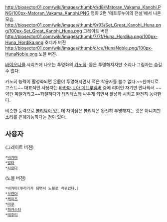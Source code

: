 http://biosector01.com/wiki/images/thumb/d/d8/Matoran_Vakama_Kanohi.PNG/100px-Matoran_Vakama_Kanohi.PNG
영화 2편 '메트루누이의 전설'에서 나온 모습.
http://biosector01.com/wiki/images/thumb/9/93/Set_Great_Kanohi_Huna.png/100px-Set_Great_Kanohi_Huna.png
그레이트 버젼
http://biosector01.com/wiki/images/thumb/7/7f/Huna_Hordika.png/100px-Huna_Hordika.png
호디카 버젼
http://biosector01.com/wiki/images/thumb/c/ce/HunaNoble.png/100px-HunaNoble.png
노블 버젼.

[[바이오니클]] 시리즈에 나오는 투명화의 [[카노히]].
몸은 투명해지지만 소리나 그림자는 숨길 수 없다.

카노히 능력이 활성화되면 온몸이 투명해지면서 적은 착용자를 볼수 없다.~~한마디로 고스트~~
대표적인 사용자는 [[바카마]].[[토아 메트루]]멤버 중에 리더인 자기만 안나와서 ~~약간 찌질거리고~~좌절하다가 [[테리닥스]]와 싸우게 되면서 활성화 시키고 완전히 농락한다.

비슷한 능력으로 [[볼리탁]]이 있는데 차이점은 볼리탁은 완전히 투명해지는 것은 아니지만 소리를 은폐가능하다는 점이 있다.

== 사용자 ==
(그레이트 버젼)
 *[[바카마]]
 *[[발타]]
 *[[사르다]]

(노블 버젼)
 *바카마(투라가가 되면서 노블로 바뀌었다.)
 *[[브랜더]]
 *[[케이즈]]
 *[[마쿠]]
 *[[파카스타]]
 *[[테후티]]
